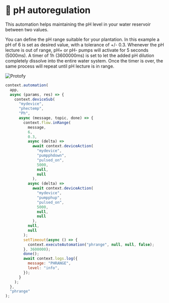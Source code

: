 
# 🧪 pH autoregulation
This automation helps maintaining the pH level in your water reservoir between two values.

You can define the pH range suitable for your plantation. In this example a pH of 6 is set as desired value, with a tolerance of +/- 0.3.
Whenever the pH lecture is out of range, pH+ or pH- pumps will activate for 5 seconds (5000ms). A timer of 1h (3600000ms) is set to let the added pH dilution completely dissolve into the entire water system. Once the timer is over, the same process will repeat until pH lecture is in range. 

![Protofy](/media/workspace/automation_phrange.png?raw=true)

```js copy filename="phrange.ts"
context.automation(
  app,
  async (params, res) => {
    context.deviceSub(
      "mydevice",
      "phectemp",
      "Ph",
      async (message, topic, done) => {
        context.flow.inRange(
          message,
          6,
          0.3,
          async (delta) =>
            await context.deviceAction(
              "mydevice",
              "pumpphdown",
              "pulsed_on",
              5000,
              null,
              null
            ),
          async (delta) =>
            await context.deviceAction(
              "mydevice",
              "pumpphup",
              "pulsed_on",
              5000,
              null,
              null
            ),
          null,
          null
        );
        setTimeout(async () => {
          context.executeAutomation("phrange", null, null, false);
        }, 3600000);
        done();
        await context.logs.log({
          message: "PHRANGE",
          level: "info",
        });
      }
    );
  },
  "phrange"
);

```
